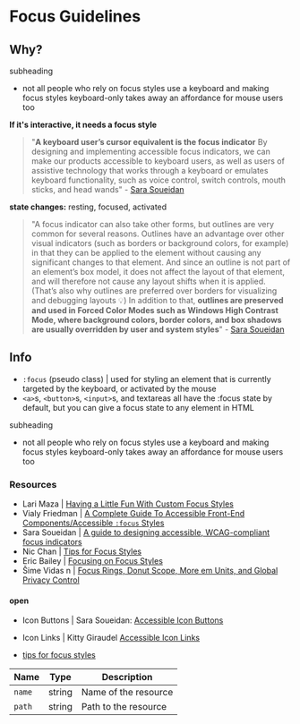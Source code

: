
<Meta title="Design System/Focus" />

# Focus Guidelines

## Why?

<div className="sub-heading">subheading</div>

- not all people who rely on focus styles use a keyboard and making focus styles keyboard-only takes away an affordance for mouse users too

**If it's interactive, it needs a focus style**

> "**A keyboard user’s cursor equivalent is the focus indicator** By designing and implementing accessible focus indicators, we can make our products accessible to keyboard users, as well as users of assistive technology that works through a keyboard or emulates keyboard functionality, such as voice control, switch controls, mouth sticks, and head wands" - [Sara Soueidan](https://www.sarasoueidan.com/blog/focus-indicators/#:~:text=A%20keyboard%20user%E2%80%99s%20cursor%20equivalent%20is%20the%20focus%20indicator)

**state changes:** resting, focused, activated

> "A focus indicator can also take other forms, but outlines are very common for several reasons. Outlines have an advantage over other visual indicators (such as borders or background colors, for example) in that they can be applied to the element without causing any significant changes to that element. And since an outline is not part of an element’s box model, it does not affect the layout of that element, and will therefore not cause any layout shifts when it is applied. (That’s also why outlines are preferred over borders for visualizing and debugging layouts 💡) In addition to that, **outlines are preserved and used in Forced Color Modes such as Windows High Contrast Mode, where background colors, border colors, and box shadows are usually overridden by user and system styles**" - [Sara Soueidan](https://www.sarasoueidan.com/blog/focus-indicators/#:~:text=A%20focus%20indicator%20can,user%20and%20system%20styles.)

## Info

- `:focus` (pseudo class) | used for styling an element that is currently targeted by the keyboard, or activated by the mouse
- `<a>`s, `<button>`s, `<input>`s, and textareas all have the :focus state by default, but you can give a focus state to any element in HTML

<div className="sub-heading">subheading</div>

- not all people who rely on focus styles use a keyboard and making focus styles keyboard-only takes away an affordance for mouse users too

### Resources

- Lari Maza | [Having a Little Fun With Custom Focus Styles](https://css-tricks.com/having-a-little-fun-with-custom-focus-styles/)
- Vialy Friedman | [A Complete Guide To Accessible Front-End Components/Accessible `:focus` Styles](https://www.smashingmagazine.com/2021/03/complete-guide-accessible-front-end-components/#accessible-focus-styles)
- Sara Soueidan | [A guide to designing accessible, WCAG-compliant focus indicators](https://www.sarasoueidan.com/blog/focus-indicators/)
- Nic Chan | [Tips for Focus Styles](https://www.nicchan.me/blog/tips-for-focus-styles/)
- Eric Bailey | [Focusing on Focus Styles](https://css-tricks.com/focusing-on-focus-styles/)
- Šime Vidas n | [Focus Rings, Donut Scope, More em Units, and Global Privacy Control](https://css-tricks.com/weekly-platform-news-focus-rings-donut-scope-ditching-em-units-and-global-privacy-control/#chrome-will-stop-displaying-focus-rings-when-clicking-buttons)

#### open

- Icon Buttons | Sara Soueidan: [Accessible Icon Buttons](https://www.sarasoueidan.com/blog/accessible-icon-buttons/)

- Icon Links | Kitty Giraudel [Accessible Icon Links](https://kittygiraudel.com/2020/12/10/accessible-icon-links/)

- [tips for focus styles](https://www.nicchan.me/blog/tips-for-focus-styles/)

| Name   | Type   | Description          |
| ------ | ------ | -------------------- |
| `name` | string | Name of the resource |
| `path` | string | Path to the resource |
